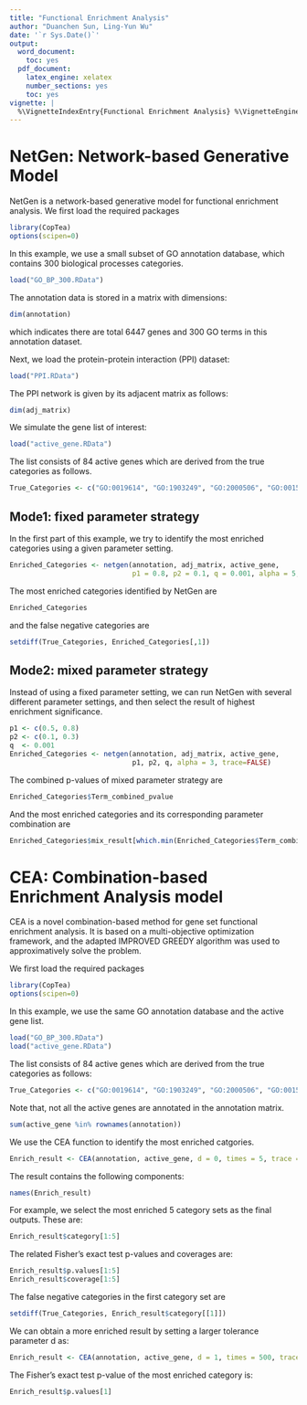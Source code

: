 ```yaml
---
title: "Functional Enrichment Analysis"
author: "Duanchen Sun, Ling-Yun Wu"
date: '`r Sys.Date()`'
output:
  word_document:
    toc: yes
  pdf_document:
    latex_engine: xelatex
    number_sections: yes
    toc: yes
vignette: |
  %\VignetteIndexEntry{Functional Enrichment Analysis} %\VignetteEngine{knitr::rmarkdown}
---
```



# NetGen: Network-based Generative Model

NetGen is a network-based generative model for functional enrichment analysis. We first load the required packages

```r
library(CopTea)
options(scipen=0)
```

In this example, we use a small subset of GO annotation database, which contains 300 biological processes categories.
```r
load("GO_BP_300.RData")
```
The annotation data is stored in a matrix with dimensions:
```r
dim(annotation)
```
which indicates there are total 6447 genes and 300 GO terms in this annotation dataset.

Next, we load the protein-protein interaction (PPI) dataset:
```r
load("PPI.RData")	
```
The PPI network is given by its adjacent matrix as follows:
```r
dim(adj_matrix)
```

We simulate the gene list of interest:
```r
load("active_gene.RData")
```
The list consists of 84 active genes which are derived from the true categories as follows.
```r
True_Categories <- c("GO:0019614", "GO:1903249", "GO:2000506", "GO:0015985", "GO:0071962")
```

## Mode1: fixed parameter strategy

In the first part of this example, we try to identify the most enriched categories using a given parameter setting.
```r
Enriched_Categories <- netgen(annotation, adj_matrix, active_gene,
                              p1 = 0.8, p2 = 0.1, q = 0.001, alpha = 5, trace=TRUE)
```

The most enriched categories identified by NetGen are
```r
Enriched_Categories
```
and the false negative categories are
```r
setdiff(True_Categories, Enriched_Categories[,1])
```

## Mode2: mixed parameter strategy

Instead of using a fixed parameter setting, we can run NetGen with several different parameter settings,
and then select the result of highest enrichment significance.
```r
p1 <- c(0.5, 0.8)
p2 <- c(0.1, 0.3)
q  <- 0.001
Enriched_Categories <- netgen(annotation, adj_matrix, active_gene,
                              p1, p2, q, alpha = 3, trace=FALSE)
```
The combined p-values of mixed parameter strategy are
```r
Enriched_Categories$Term_combined_pvalue
```
And the most enriched categories and its corresponding parameter combination are
```r
Enriched_Categories$mix_result[which.min(Enriched_Categories$Term_combined_pvalue)]
```

# CEA: Combination-based Enrichment Analysis model

CEA is a novel combination-based method for gene set functional enrichment analysis. It is based on a multi-objective optimization framework, and the adapted IMPROVED GREEDY algorithm was used to approximatively solve the problem. 

We first load the required packages

```r
library(CopTea)
options(scipen=0)
```

In this example, we use the same GO annotation database and the active gene list.
```r
load("GO_BP_300.RData")
load("active_gene.RData")
```

The list consists of 84 active genes which are derived from the true categories as follows:
```r
True_Categories <- c("GO:0019614", "GO:1903249", "GO:2000506", "GO:0015985", "GO:0071962")
```

Note that, not all the active genes are annotated in the annotation matrix.
```r
sum(active_gene %in% rownames(annotation))
```

We use the CEA function to identify the most enriched catgories.
```r
Enrich_result <- CEA(annotation, active_gene, d = 0, times = 5, trace = TRUE)
```

The result contains the following components:
```r
names(Enrich_result)
```

For example, we select the most enriched 5 category sets as the final outputs. These are:
```r
Enrich_result$category[1:5]
```

The related Fisher's exact test p-values and coverages are:
```r
Enrich_result$p.values[1:5]
Enrich_result$coverage[1:5]
```

The false negative categories in the first category set are
```r
setdiff(True_Categories, Enrich_result$category[[1]])
```

We can obtain a more enriched result by setting a larger tolerance parameter d as:
```r
Enrich_result <- CEA(annotation, active_gene, d = 1, times = 500, trace = FALSE)
```

The Fisher's exact test p-value of the most enriched category is:
```r
Enrich_result$p.values[1]
```